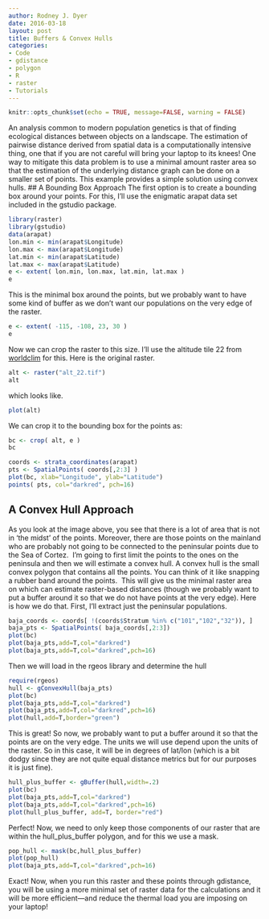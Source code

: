 ```yaml
---
author: Rodney J. Dyer
date: 2016-03-18
layout: post
title: Buffers & Convex Hulls
categories: 
- Code
- gdistance
- polygon
- R
- raster
- Tutorials
---
```

```r
knitr::opts_chunk$set(echo = TRUE, message=FALSE, warning = FALSE)
```
An analysis common to modern population genetics is that of finding ecological distances between objects on a landscape. The estimation of pairwise distance derived from spatial data is a computationally intensive thing, one that if you are not careful will bring your laptop to its knees! One way to mitigate this data problem is to use a minimal amount raster area so that the estimation of the underlying distance graph can be done on a smaller set of points. This example provides a simple solution using convex hulls. 
## A Bounding Box Approach
The first option is to create a bounding box around your points. For this, I'll use the enigmatic arapat data set included in the gstudio package.
```r
library(raster)
library(gstudio)
data(arapat)
lon.min <- min(arapat$Longitude)
lon.max <- max(arapat$Longitude)
lat.min <- min(arapat$Latitude)
lat.max <- max(arapat$Latitude)
e <- extent( lon.min, lon.max, lat.min, lat.max )
e
```
This is the minimal box around the points, but we probably want to have some kind of buffer as we don't want our populations on the very edge of the raster.
```r
e <- extent( -115, -108, 23, 30 )
e
```
Now we can crop the raster to this size. I'll use the altitude tile 22 from 
[worldclim](http://worldclim.org) for this. Here is the original raster.
```r
alt <- raster("alt_22.tif")
alt
```
which looks like.
```r
plot(alt)
```
We can crop it to the bounding box for the points as:
```r
bc <- crop( alt, e )
bc
```
```r
coords <- strata_coordinates(arapat)
pts <- SpatialPoints( coords[,2:3] )
plot(bc, xlab="Longitude", ylab="Latitude")
points( pts, col="darkred", pch=16)
```
## A Convex Hull Approach
As you look at the image above, you see that there is a lot of area that is not in 'the midst' of the points. Moreover, there are those points on the mainland who are probably not going to be connected to the peninsular points due to the Sea of Cortez.  I'm going to first limit the points to the ones on the peninsula and then we will estimate a convex hull. A convex hull is the small convex polygon that contains all the points. You can think of it like snapping a rubber band around the points.  This will give us the minimal raster area on which can estimate raster-based distances (though we probably want to put a buffer around it so that we do not have points at the very edge). Here is how we do that.
First, I'll extract just the peninsular populations.
```r
baja_coords <- coords[ !(coords$Stratum %in% c("101","102","32")), ]
baja_pts <- SpatialPoints( baja_coords[,2:3])
plot(bc)
plot(baja_pts,add=T,col="darkred")
plot(baja_pts,add=T,col="darkred",pch=16)
```
Then we will load in the rgeos library and determine the hull
```r
require(rgeos)
hull <- gConvexHull(baja_pts)
plot(bc)
plot(baja_pts,add=T,col="darkred")
plot(baja_pts,add=T,col="darkred",pch=16)
plot(hull,add=T,border="green")
```
This is great! So now, we probably want to put a buffer around it so that the points are on the very edge. The units we will use depend upon the units of the raster. So in this case, it will be in degrees of lat/lon (which is a bit dodgy since they are not quite equal distance metrics but for our purposes it is just fine).
```r
hull_plus_buffer <- gBuffer(hull,width=.2)
plot(bc)
plot(baja_pts,add=T,col="darkred")
plot(baja_pts,add=T,col="darkred",pch=16)
plot(hull_plus_buffer, add=T, border="red")
```
Perfect! Now, we need to only keep those components of our raster that are within the hull_plus_buffer polygon, and for this we use a mask.
```r
pop_hull <- mask(bc,hull_plus_buffer)
plot(pop_hull)
plot(baja_pts,add=T,col="darkred",pch=16)
```
Exact! Now, when you run this raster and these points through 
gdistance, you will be using a more minimal set of raster data for the calculations and it will be more efficient—and reduce the thermal load you are imposing on your laptop!

